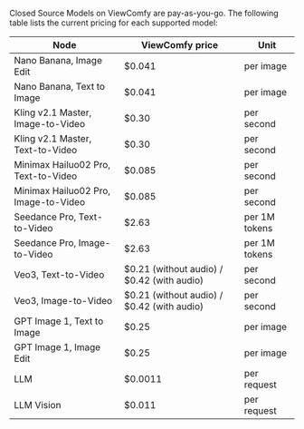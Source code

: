 Closed Source Models on ViewComfy are pay-as-you-go. The following table lists the current pricing for each supported model:

| Node | ViewComfy price | Unit |
|-----------|------------------------|------|
| Nano Banana, Image Edit | $0.041 | per image |
| Nano Banana, Text to Image | $0.041 | per image |
| Kling v2.1 Master, Image-to-Video | $0.30 | per second |
| Kling v2.1 Master, Text-to-Video | $0.30 | per second |
| Minimax Hailuo02 Pro, Text-to-Video | $0.085 | per second |
| Minimax Hailuo02 Pro, Image-to-Video | $0.085 | per second |
| Seedance Pro, Text-to-Video | $2.63 | per 1M tokens |
| Seedance Pro, Image-to-Video | $2.63 | per 1M tokens |
| Veo3, Text-to-Video | \$0.21 (without audio) / \$0.42 (with audio) | per second |
| Veo3, Image-to-Video | \$0.21 (without audio) / \$0.42 (with audio) | per second |
| GPT Image 1, Text to Image | $0.25 | per image |
| GPT Image 1, Image Edit | $0.25 | per image |
| LLM | $0.0011 | per request |
| LLM Vision | $0.011 | per request |
